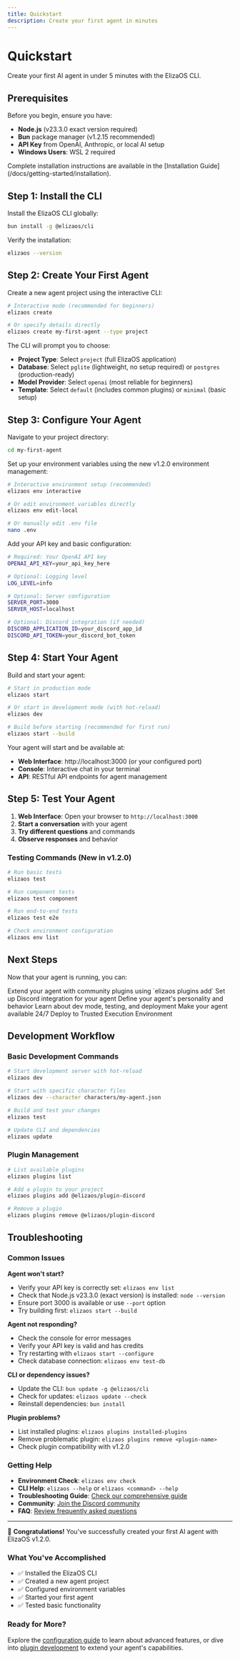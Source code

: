 ```yaml
---
title: Quickstart
description: Create your first agent in minutes
---
```


# Quickstart

Create your first AI agent in under 5 minutes with the ElizaOS CLI.


## Prerequisites

Before you begin, ensure you have:

- **Node.js** (v23.3.0 exact version required)
- **Bun** package manager (v1.2.15 recommended)
- **API Key** from OpenAI, Anthropic, or local AI setup
- **Windows Users**: WSL 2 required

<Callout type="info">
Complete installation instructions are available in the [Installation Guide](/docs/getting-started/installation).
</Callout>

## Step 1: Install the CLI

Install the ElizaOS CLI globally:

```bash
bun install -g @elizaos/cli
```

Verify the installation:

```bash
elizaos --version
```

## Step 2: Create Your First Agent

Create a new agent project using the interactive CLI:

```bash
# Interactive mode (recommended for beginners)
elizaos create

# Or specify details directly
elizaos create my-first-agent --type project
```

The CLI will prompt you to choose:
- **Project Type**: Select `project` (full ElizaOS application)
- **Database**: Select `pglite` (lightweight, no setup required) or `postgres` (production-ready)
- **Model Provider**: Select `openai` (most reliable for beginners)
- **Template**: Select `default` (includes common plugins) or `minimal` (basic setup)

## Step 3: Configure Your Agent

Navigate to your project directory:

```bash
cd my-first-agent
```

Set up your environment variables using the new v1.2.0 environment management:

```bash
# Interactive environment setup (recommended)
elizaos env interactive

# Or edit environment variables directly
elizaos env edit-local

# Or manually edit .env file
nano .env
```

Add your API key and basic configuration:

```bash
# Required: Your OpenAI API key
OPENAI_API_KEY=your_api_key_here

# Optional: Logging level
LOG_LEVEL=info

# Optional: Server configuration
SERVER_PORT=3000
SERVER_HOST=localhost

# Optional: Discord integration (if needed)
DISCORD_APPLICATION_ID=your_discord_app_id
DISCORD_API_TOKEN=your_discord_bot_token
```

## Step 4: Start Your Agent

Build and start your agent:

```bash
# Start in production mode
elizaos start

# Or start in development mode (with hot-reload)
elizaos dev

# Build before starting (recommended for first run)
elizaos start --build
```

Your agent will start and be available at:
- **Web Interface**: http://localhost:3000 (or your configured port)
- **Console**: Interactive chat in your terminal
- **API**: RESTful API endpoints for agent management

## Step 5: Test Your Agent

1. **Web Interface**: Open your browser to `http://localhost:3000`
2. **Start a conversation** with your agent
3. **Try different questions** and commands
4. **Observe responses** and behavior

### Testing Commands (New in v1.2.0)

```bash
# Run basic tests
elizaos test

# Run component tests
elizaos test component

# Run end-to-end tests
elizaos test e2e

# Check environment configuration
elizaos env list
```

## Next Steps

Now that your agent is running, you can:

<Cards>
  <Card title="Add Plugins" href="/docs/plugins" icon="🔌">
    Extend your agent with community plugins using `elizaos plugins add`
  </Card>
  <Card title="Connect to Discord" href="/docs/core-concepts/communication" icon="🔗">
    Set up Discord integration for your agent
  </Card>
  <Card title="Customize Personality" href="/docs/core-concepts/agent-development/character-definition" icon="🎭">
    Define your agent's personality and behavior
  </Card>
  <Card title="Development Workflow" href="/docs/getting-started/configuration" icon="⚙️">
    Learn about dev mode, testing, and deployment
  </Card>
  <Card title="Deploy to Production" href="/docs/advanced/deployment" icon="🚀">
    Make your agent available 24/7
  </Card>
  <Card title="TEE Deployment" href="/docs/advanced/tee-deployment" icon="🔒">
    Deploy to Trusted Execution Environment
  </Card>
</Cards>

## Development Workflow

### Basic Development Commands

```bash
# Start development server with hot-reload
elizaos dev

# Start with specific character files
elizaos dev --character characters/my-agent.json

# Build and test your changes
elizaos test

# Update CLI and dependencies
elizaos update
```

### Plugin Management

```bash
# List available plugins
elizaos plugins list

# Add a plugin to your project
elizaos plugins add @elizaos/plugin-discord

# Remove a plugin
elizaos plugins remove @elizaos/plugin-discord
```

## Troubleshooting

### Common Issues

**Agent won't start?**
- Verify your API key is correctly set: `elizaos env list`
- Check that Node.js v23.3.0 (exact version) is installed: `node --version`
- Ensure port 3000 is available or use `--port` option
- Try building first: `elizaos start --build`

**Agent not responding?**
- Check the console for error messages
- Verify your API key is valid and has credits
- Try restarting with `elizaos start --configure`
- Check database connection: `elizaos env test-db`

**CLI or dependency issues?**
- Update the CLI: `bun update -g @elizaos/cli`
- Check for updates: `elizaos update --check`
- Reinstall dependencies: `bun install`

**Plugin problems?**
- List installed plugins: `elizaos plugins installed-plugins`
- Remove problematic plugin: `elizaos plugins remove <plugin-name>`
- Check plugin compatibility with v1.2.0

### Getting Help

- **Environment Check**: `elizaos env check`
- **CLI Help**: `elizaos --help` or `elizaos <command> --help`
- **Troubleshooting Guide**: [Check our comprehensive guide](/docs/learning-tracks/simple/guides/troubleshooting-guide)
- **Community**: [Join the Discord community](https://discord.gg/elizaos)
- **FAQ**: [Review frequently asked questions](/docs/faq)

---

🎉 **Congratulations!** You've successfully created your first AI agent with ElizaOS v1.2.0.

### What You've Accomplished

- ✅ Installed the ElizaOS CLI
- ✅ Created a new agent project
- ✅ Configured environment variables
- ✅ Started your first agent
- ✅ Tested basic functionality

### Ready for More?

Explore the [configuration guide](/docs/getting-started/configuration) to learn about advanced features, or dive into [plugin development](/docs/plugins/creating-plugins) to extend your agent's capabilities.